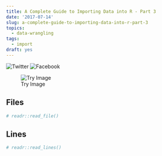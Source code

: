 ```yaml
---
title: A Complete Guide to Importing Data into R - Part 3
date: '2017-07-14'
slug: a-complete-guide-to-importing-data-into-r-part-3
topics:
  - data-wrangling
tags:
  - import
draft: yes
---
```


![Twitter](http://i.imgur.com/tXSoThF.png) 
![Facebook](http://i.imgur.com/P3YfQoD.png)




![Try Image](twitter.png)



## Files

```r
# readr::read_file()
```

## Lines

```r
# readr::read_lines()
```